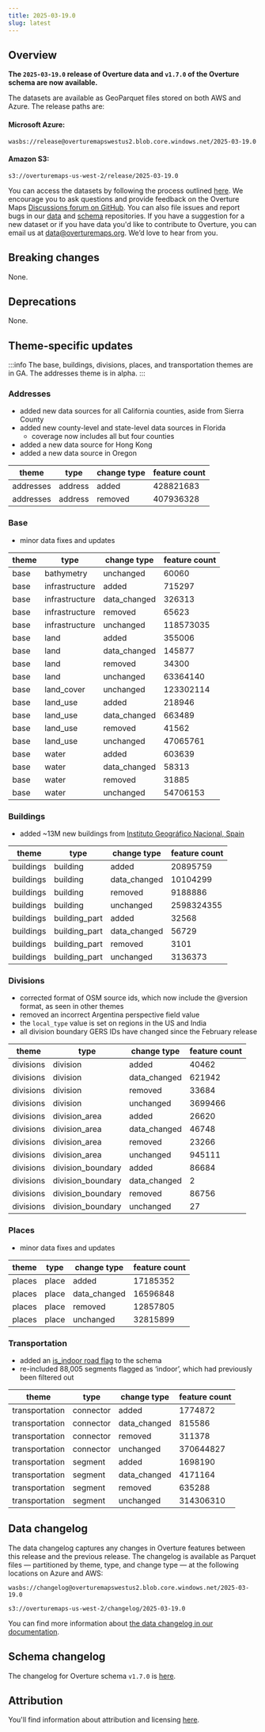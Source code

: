 ```yaml
---
title: 2025-03-19.0
slug: latest
---
```


## Overview

**The `2025-03-19.0` release of Overture data and `v1.7.0` of the Overture schema are now available.** 

The datasets are available as GeoParquet files stored on both AWS and Azure. The release paths are:

#### Microsoft Azure:
```
wasbs://release@overturemapswestus2.blob.core.windows.net/2025-03-19.0
```

#### Amazon S3:
```
s3://overturemaps-us-west-2/release/2025-03-19.0
```

You can access the datasets by following the process outlined [here](/getting-data). We encourage you to ask questions and provide feedback on the Overture Maps [Discussions forum on GitHub](https://github.com/orgs/OvertureMaps/discussions). You can also file issues and report bugs in our [data](https://github.com/OvertureMaps/data/issues) and [schema](https://github.com/OvertureMaps/schema/issues) repositories. If you have a suggestion for a new dataset or if you have data you'd like to contribute to Overture, you can email us at data@overturemaps.org. We’d love to hear from you.


## Breaking changes

None.

## Deprecations

None.

## Theme-specific updates

:::info
The base, buildings, divisions, places, and transportation themes are in GA. The addresses theme is in alpha. 
:::

### Addresses

- added new data sources for all California counties, aside from Sierra County
- added new county-level and state-level data sources in Florida
	- coverage now includes all but four counties
- added a new data source for Hong Kong
- added a new data source in Oregon

| theme | type | change type | feature count |
| -------- | -------- | ------- | ------- |
| addresses | address | added | 428821683 |
| addresses | address | removed | 407936328 |


### Base

- minor data fixes and updates

| theme | type | change type | feature count |
| -------- | -------- | ------- | ------- |
| base | bathymetry | unchanged | 60060 |
| base | infrastructure | added | 715297 |
| base | infrastructure | data_changed | 326313 |
| base | infrastructure | removed | 65623 |
| base | infrastructure | unchanged | 118573035 |
| base | land | added | 355006 |
| base | land | data_changed | 145877 |
| base | land | removed | 34300 |
| base | land | unchanged | 63364140 |
| base | land_cover | unchanged | 123302114 |
| base | land_use | added | 218946 |
| base | land_use | data_changed | 663489 |
| base | land_use | removed | 41562 |
| base | land_use | unchanged | 47065761 |
| base | water | added | 603639 |
| base | water | data_changed | 58313 |
| base | water | removed | 31885 |
| base | water | unchanged | 54706153 |


### Buildings

- added ~13M new buildings from [Instituto Geográfico Nacional, Spain](https://www.ign.es)

| theme | type | change type | feature count |
| -------- | -------- | ------- | ------- |
| buildings | building | added | 20895759 |
| buildings | building | data_changed | 10104299 |
| buildings | building | removed | 9188886 |
| buildings | building | unchanged | 2598324355 |
| buildings | building_part | added | 32568 |
| buildings | building_part | data_changed | 56729 |
| buildings | building_part | removed | 3101 |
| buildings | building_part | unchanged | 3136373 |


### Divisions

- corrected format of OSM source ids, which now include the @version format, as seen in other themes
- removed an incorrect Argentina perspective field value
- the `local_type` value is set on regions in the US and India
- all division boundary GERS IDs have changed since the February release

| theme | type | change type | feature count |
| -------- | -------- | ------- | ------- |
| divisions | division | added | 40462 |
| divisions | division | data_changed | 621942 |
| divisions | division | removed | 33684 |
| divisions | division | unchanged | 3699466 |
| divisions | division_area | added | 26620 |
| divisions | division_area | data_changed | 46748 |
| divisions | division_area | removed | 23266 |
| divisions | division_area | unchanged | 945111 |
| divisions | division_boundary | added | 86684 |
| divisions | division_boundary | data_changed | 2 |
| divisions | division_boundary | removed | 86756 |
| divisions | division_boundary | unchanged | 27 |


### Places

- minor data fixes and updates

| theme | type | change type | feature count |
| -------- | -------- | ------- | ------- |
| places | place | added | 17185352 |
| places | place | data_changed | 16596848 |
| places | place | removed | 12857805 |
| places | place | unchanged | 32815899 |

### Transportation

- added an [is_indoor road flag](https://github.com/OvertureMaps/schema/pull/327#event-16716730346) to the schema
- re-included 88,005 segments flagged as ‘indoor’, which had previously been filtered out

| theme | type | change type | feature count |
| -------- | -------- | ------- | ------- |
| transportation | connector | added | 1774872 |
| transportation | connector | data_changed | 815586 |
| transportation | connector | removed | 311378 |
| transportation | connector | unchanged | 370644827 |
| transportation | segment | added | 1698190 |
| transportation | segment | data_changed | 4171164 |
| transportation | segment | removed | 635288 |
| transportation | segment | unchanged | 314306310 |

  
## Data changelog

The data changelog captures any changes in Overture features between this release and the previous release. The changelog is available as Parquet files &mdash; partitioned by theme, type, and change type &mdash; at the following locations on Azure and AWS:

```
wasbs://changelog@overturemapswestus2.blob.core.windows.net/2025-03-19.0
```
```
s3://overturemaps-us-west-2/changelog/2025-03-19.0
```

You can find more information about [the data changelog in our documentation](https://docs.overturemaps.org/gers/changelog/).

## Schema changelog
The changelog for Overture schema `v1.7.0` is [here](https://github.com/OvertureMaps/schema/releases). 

## Attribution  

You'll find information about attribution and licensing [here](/attribution).
